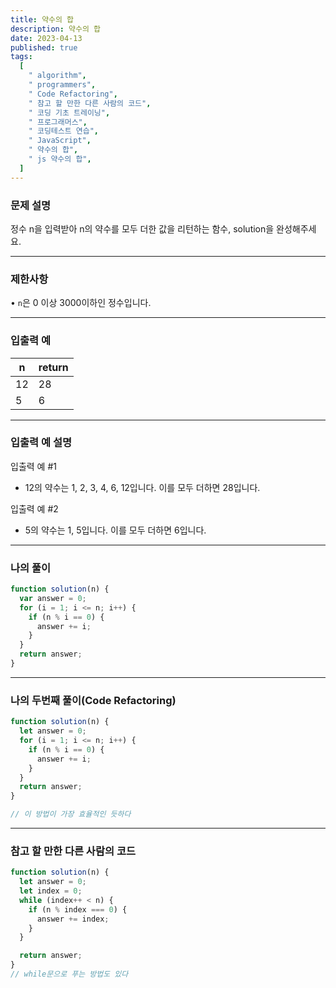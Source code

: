 ```yaml
---
title: 약수의 합
description: 약수의 합
date: 2023-04-13
published: true
tags:
  [
    " algorithm",
    " programmers",
    " Code Refactoring",
    " 참고 할 만한 다른 사람의 코드",
    " 코딩 기초 트레이닝",
    " 프로그래머스",
    " 코딩테스트 연습",
    " JavaScript",
    " 약수의 합",
    " js 약수의 합",
  ]
---
```


### 문제 설명

정수 n을 입력받아 n의 약수를 모두 더한 값을 리턴하는 함수, solution을 완성해주세요.

---

### 제한사항

• `n`은 0 이상 3000이하인 정수입니다.

---

### 입출력 예

| n   | return |
| --- | ------ |
| 12  | 28     |
| 5   | 6      |

---

### 입출력 예 설명

입출력 예 #1

- 12의 약수는 1, 2, 3, 4, 6, 12입니다. 이를 모두 더하면 28입니다.

입출력 예 #2

- 5의 약수는 1, 5입니다. 이를 모두 더하면 6입니다.

---

### 나의 풀이

```jsx
function solution(n) {
  var answer = 0;
  for (i = 1; i <= n; i++) {
    if (n % i == 0) {
      answer += i;
    }
  }
  return answer;
}
```

---

### 나의 두번째 풀이(Code Refactoring)

```jsx
function solution(n) {
  let answer = 0;
  for (i = 1; i <= n; i++) {
    if (n % i == 0) {
      answer += i;
    }
  }
  return answer;
}

// 이 방법이 가장 효율적인 듯하다
```

---

### 참고 할 만한 다른 사람의 코드

```jsx
function solution(n) {
  let answer = 0;
  let index = 0;
  while (index++ < n) {
    if (n % index === 0) {
      answer += index;
    }
  }

  return answer;
}
// while문으로 푸는 방법도 있다
```
